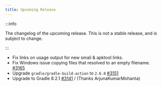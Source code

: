 ```yaml
---
title: Upcoming Release
---
```


:::info

The changelog of the upcoming release. This is not a stable release, and is subject to change.

:::

- Fix links on usage output for new smali & apktool links.
- Fix Windows issue copying files that resolved to an empty filename. [#3165](https://github.com/iBotPeaches/Apktool/issues/3165)
- Upgrade `gradle/gradle-build-action` to `2.6.0` [#3151](https://github.com/iBotPeaches/Apktool/pull/3151)
- Upgrade to Gradle 8.2.1 [#3141](https://github.com/iBotPeaches/Apktool/pull/3141) / (Thanks ArjunaKumarMohanta)
